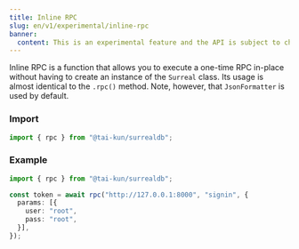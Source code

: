 ```yaml
---
title: Inline RPC
slug: en/v1/experimental/inline-rpc
banner:
  content: This is an experimental feature and the API is subject to change.
---
```


Inline RPC is a function that allows you to execute a one-time RPC in-place without having to create an instance of the `Surreal` class. Its usage is almost identical to the `.rpc()` method. Note, however, that `JsonFormatter` is used by default.

### Import

```ts
import { rpc } from "@tai-kun/surrealdb";
```

### Example

```ts
import { rpc } from "@tai-kun/surrealdb";

const token = await rpc("http://127.0.0.1:8000", "signin", {
  params: [{
    user: "root",
    pass: "root",
  }],
});
```
